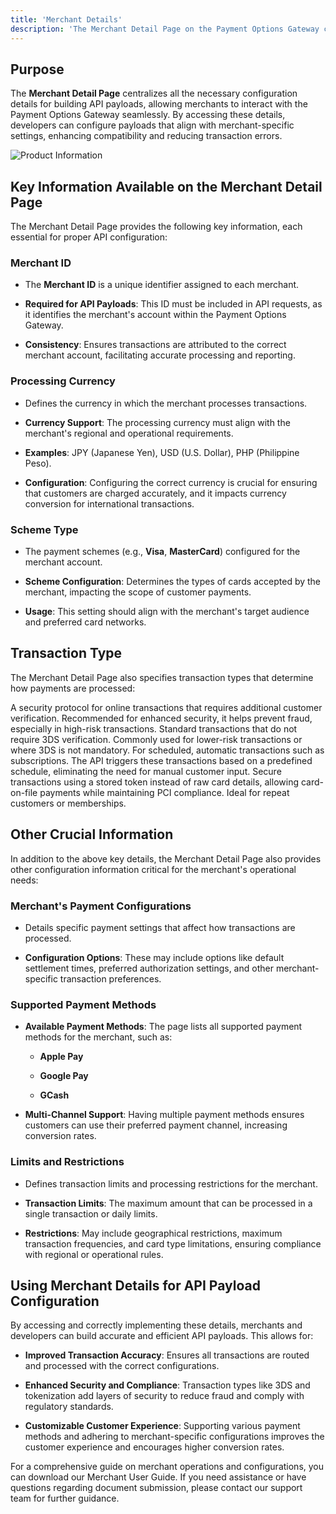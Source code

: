 ```yaml
---
title: 'Merchant Details'
description: 'The Merchant Detail Page on the Payment Options Gateway contains all the essential information required to configure API payloads for transaction processing. This includes unique identifiers, currency preferences, scheme types, transaction types, and other critical details. Understanding these parameters helps ensure that transactions are processed accurately and securely.'
---
```


## **Purpose**

The **Merchant Detail Page** centralizes all the necessary configuration details for building API payloads, allowing merchants to interact with the Payment Options Gateway seamlessly. By accessing these details, developers can configure payloads that align with merchant-specific settings, enhancing compatibility and reducing transaction errors.

![Product Information](/images/flows-productinfo.svg)

## **Key Information Available on the Merchant Detail Page**

The Merchant Detail Page provides the following key information, each essential for proper API configuration:

### **Merchant ID**

* The **Merchant ID** is a unique identifier assigned to each merchant.

* **Required for API Payloads**: This ID must be included in API requests, as it identifies the merchant's account within the Payment Options Gateway.

* **Consistency**: Ensures transactions are attributed to the correct merchant account, facilitating accurate processing and reporting.

### **Processing Currency**

* Defines the currency in which the merchant processes transactions.

* **Currency Support**: The processing currency must align with the merchant's regional and operational requirements.

* **Examples**: JPY (Japanese Yen), USD (U.S. Dollar), PHP (Philippine Peso).

* **Configuration**: Configuring the correct currency is crucial for ensuring that customers are charged accurately, and it impacts currency conversion for international transactions.

### **Scheme Type**

* The payment schemes (e.g., **Visa**, **MasterCard**) configured for the merchant account.

* **Scheme Configuration**: Determines the types of cards accepted by the merchant, impacting the scope of customer payments.

* **Usage**: This setting should align with the merchant's target audience and preferred card networks.

## **Transaction Type**

The Merchant Detail Page also specifies transaction types that determine how payments are processed:

<CardGroup>
  <Card title="3DS (3D Secure)" icon="shield-check">
    A security protocol for online transactions that requires additional customer verification. Recommended for enhanced security, it helps prevent fraud, especially in high-risk transactions.
  </Card>

  <Card title="Non-3DS" icon="lock-open">
    Standard transactions that do not require 3DS verification. Commonly used for lower-risk transactions or where 3DS is not mandatory.
  </Card>

  <Card title="Recurring" icon="calendar">
    For scheduled, automatic transactions such as subscriptions. The API triggers these transactions based on a predefined schedule, eliminating the need for manual customer input.
  </Card>

  <Card title="Tokenized" icon="key">
    Secure transactions using a stored token instead of raw card details, allowing card-on-file payments while maintaining PCI compliance. Ideal for repeat customers or memberships.
  </Card>
</CardGroup>

## **Other Crucial Information**

In addition to the above key details, the Merchant Detail Page also provides other configuration information critical for the merchant's operational needs:

### **Merchant's Payment Configurations**

* Details specific payment settings that affect how transactions are processed.

* **Configuration Options**: These may include options like default settlement times, preferred authorization settings, and other merchant-specific transaction preferences.

### **Supported Payment Methods**

* **Available Payment Methods**: The page lists all supported payment methods for the merchant, such as:

  * **Apple Pay**

  * **Google Pay**

  * **GCash**

* **Multi-Channel Support**: Having multiple payment methods ensures customers can use their preferred payment channel, increasing conversion rates.

### **Limits and Restrictions**

* Defines transaction limits and processing restrictions for the merchant.

* **Transaction Limits**: The maximum amount that can be processed in a single transaction or daily limits.

* **Restrictions**: May include geographical restrictions, maximum transaction frequencies, and card type limitations, ensuring compliance with regional or operational rules.

## **Using Merchant Details for API Payload Configuration**

By accessing and correctly implementing these details, merchants and developers can build accurate and efficient API payloads. This allows for:

* **Improved Transaction Accuracy**: Ensures all transactions are routed and processed with the correct configurations.

* **Enhanced Security and Compliance**: Transaction types like 3DS and tokenization add layers of security to reduce fraud and comply with regulatory standards.

* **Customizable Customer Experience**: Supporting various payment methods and adhering to merchant-specific configurations improves the customer experience and encourages higher conversion rates.

<Card title="Download Complete Merchant User Guide" icon="file-pdf" href="/support/merchantguide">
  For a comprehensive guide on merchant operations and configurations, you can download our Merchant User Guide.
</Card>

<Card title="Need Assistance?" icon="life-ring" href="/support/contact">
  If you need assistance or have questions regarding document submission, please contact our support team for further guidance.
</Card>
